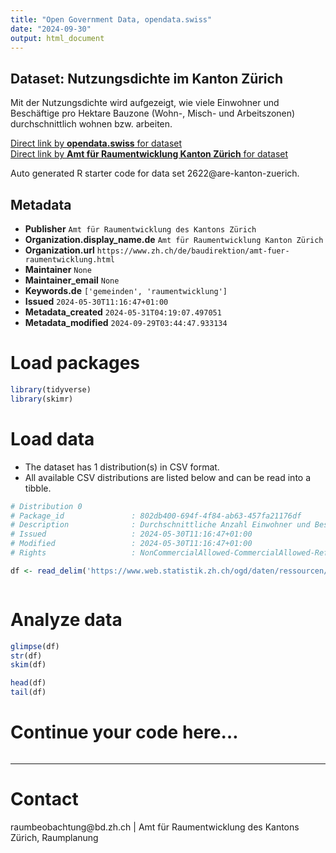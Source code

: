 ```yaml
---
title: "Open Government Data, opendata.swiss"
date: "2024-09-30"
output: html_document
---
```


## Dataset: Nutzungsdichte im Kanton Zürich

Mit der Nutzungsdichte wird aufgezeigt, wie viele Einwohner und Beschäftige pro Hektare Bauzone (Wohn-, Misch- und Arbeitszonen) durchschnittlich wohnen bzw. arbeiten.

[Direct link by **opendata.swiss** for dataset](https://opendata.swiss/de/dataset/nutzungsdichte-im-kanton-zurich)<br>
[Direct link by **Amt für Raumentwicklung Kanton Zürich** for dataset]()

Auto generated R starter code for data set 2622@are-kanton-zuerich.

## Metadata

- **Publisher** `Amt für Raumentwicklung des Kantons Zürich`
- **Organization.display_name.de** `Amt für Raumentwicklung Kanton Zürich`
- **Organization.url** `https://www.zh.ch/de/baudirektion/amt-fuer-raumentwicklung.html`
- **Maintainer** `None`
- **Maintainer_email** `None`
- **Keywords.de** `['gemeinden', 'raumentwicklung']`
- **Issued** `2024-05-30T11:16:47+01:00`
- **Metadata_created** `2024-05-31T04:19:07.497051`
- **Metadata_modified** `2024-09-29T03:44:47.933134`


# Load packages

```r

library(tidyverse)
library(skimr)

```

# Load data

-   The dataset has 1 distribution(s) in CSV format.
-   All available CSV distributions are listed below and can be read into a tibble.

```r

# Distribution 0
# Package_id               : 802db400-694f-4f84-ab63-457fa21176df
# Description              : Durchschnittliche Anzahl Einwohner und Beschäftigte pro Hektare überbaute Wohn-, Misch- und Arbeitszonen im Kanton Zürich. Mit der Spalte «GEO_LEVEL_LEVEL» können im Vergleich zur Spalte «BFS_NR» neben den Gemeinden und Städten (3) zusätzlich auch die Regionen (6) und der Kanton Zürich (1) als Ganzes identifiziert werden Die Spalte GEBIET_NAME beinhaltet sowohl Gemeinden, Städte, Regionen als auch den ganzen Kanton Zürich.
# Issued                   : 2024-05-30T11:16:47+01:00
# Modified                 : 2024-05-30T11:16:47+01:00
# Rights                   : NonCommercialAllowed-CommercialAllowed-ReferenceNotRequired

df <- read_delim('https://www.web.statistik.zh.ch/ogd/daten/ressourcen/KTZH_00002622_00005364.csv')



```

# Analyze data

```r

glimpse(df)
str(df)
skim(df)

head(df)
tail(df)

```

# Continue your code here...

```r

```

------------------------------------------------------------------------

# Contact

raumbeobachtung@bd.zh.ch | Amt für Raumentwicklung des Kantons Zürich, Raumplanung
